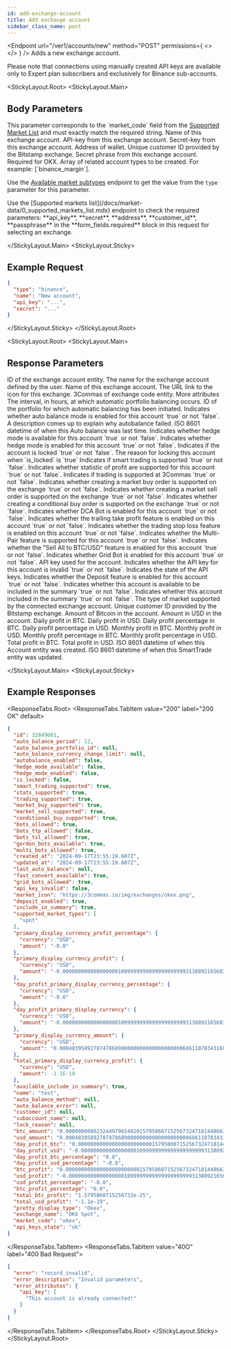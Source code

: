 ```yaml
---
id: add-exchange-account
title: Add exchange account
sidebar_class_name: post
---
```



<Endpoint
  url="/ver1/accounts/new"
  method="POST"
  permissions={
    <>
      <Permission title="Permission" description="ACCOUNTS_WRITE" />
      <Permission title="Security" description="SIGNED" />
    </>
  }
/>
Adds a new exchange account. 

<Informer variant="warning">
   Please note that connections using manually created API keys are available only to Expert plan subscribers and exclusively for Binance sub-accounts.
</Informer>

<Separator />

<StickyLayout.Root>
<StickyLayout.Main>

## Body Parameters

<ApiParam name='type' type='string' id="type" required>
   This parameter corresponds to the `market_code` field from the <a href="market-data/supported_markets_list/">Supported Market List</a> and must exactly match the required string.

</ApiParam>

<ApiParam name='name' type='string' id="name" required>
   Name of this exchange account.
</ApiParam>

<ApiParam name='api_key' type="string" id="api_key" required>
   API-key from this exchange account.
</ApiParam>

<ApiParam name='secret' type='string' id="secret" required>
   Secret-key from this exchange account.
</ApiParam>

<ApiParam name='address' type='string' id="address">
   Address of wallet.
</ApiParam>

<ApiParam name='customer_id' type='string' id="customer_id">
    Unique customer ID provided by the Bitstamp exchange.
</ApiParam>

<ApiParam name='passphrase' type='string' id="passphrase" required>
   Secret phrase from this exchange account. Required for OKX.
</ApiParam>

<ApiParam name='types_to_create' type='array[string]' id="types_to_create" required>
   Array of related account types to be created.
   For example: [`binance_margin`].

   Use the [Available market subtypes](/docs/account/1_available_market_sybtypes.mdx) endpoint to get the value from the `type` parameter for this parameter.
</ApiParam>


<Informer variant="info">
Use the [Supported markets list](/docs/market-data/0_supported_markets_list.mdx) endpoint to check the required parameters: **api_key**, **secret**, **address**, **customer_id**, **passphrase** in the **form_fields.required** block in this request for selecting an exchange.
</Informer>

</StickyLayout.Main>
<StickyLayout.Sticky>



## Example Request

```json title="POST /ver1/accounts/new"
{
  "type": "binance",
  "name": "New account",
  "api_key": "...",
  "secret": "..."
}
```
</StickyLayout.Sticky>
</StickyLayout.Root>

<StickyLayout.Root>
<StickyLayout.Main>

## Response Parameters

<ApiParam name='id' type='integer' id="id">
   ID of the exchange account entity.
</ApiParam>

<ApiParam name='name' type='string' id="name">
   The name for the exchange account defined by the user.
</ApiParam>

<ApiParam name='exchange_name' type='string' id="exchange_name">
   Name of this exchange account.
</ApiParam>

<ApiParam name='market_icon' type='string' id="market_icon">
   The URL link to the icon for this exchange.
</ApiParam>

<ApiParam name='market_code' type='string' id="market_code">
   3Commas of exchange code entity.
</ApiParam>

<CollapseAll>
<CollapseAllHeading> More attributes <CollapseAllButton /> </CollapseAllHeading>

<CollapsibleApiParam name="auto_balance_period" type="integer" id="auto_balance_period">
   The interval, in hours, at which automatic portfolio balancing occurs.
</CollapsibleApiParam>

<CollapsibleApiParam name="auto_balance_portfolio_id" type="integer" id="auto_balance_portfolio_id">
   ID of the portfolio for which automatic balancing has been initiated.
</CollapsibleApiParam>

<CollapsibleApiParam name="autobalance_enabled" type="boolean" id="autobalance_enabled">
   Indicates whether auto balance mode is enabled for this account `true` or not `false`.
</CollapsibleApiParam>

<CollapsibleApiParam name="auto_balance_error" type="string or null" id="auto_balance_error">
   A description comes up to explain why autobalance failed.
</CollapsibleApiParam>

<CollapsibleApiParam name="last_auto_balance" type="string or null" id="last_auto_balance">
   ISO 8601 datetime of when this Auto balance was last time.
</CollapsibleApiParam>

<CollapsibleApiParam name="hedge_mode_available" type="boolean" id="hedge_mode_available">
   Indicates whether hedge mode is available for this account `true` or not `false`.
</CollapsibleApiParam>

<CollapsibleApiParam name="hedge_mode_enabled" type="boolean" id="hedge_mode_enabled">
   Indicates whether hedge mode is enabled for this account `true` or not `false`.
</CollapsibleApiParam>

<CollapsibleApiParam name="is_locked" type="boolean" id="is_locked">
   Indicates if the account is locked `true` or not `false`.
</CollapsibleApiParam>

<CollapsibleApiParam name="lock_reason" type="string or null" id="lock_reason">
   The reason for locking this account when `is_locked` is `true`
</CollapsibleApiParam>

<CollapsibleApiParam name="smart_trading_supported" type="boolean" id="smart_trading_supported">
   Indicates if smart trading is supported `true` or not `false`.
</CollapsibleApiParam>

<CollapsibleApiParam name="stats_supported" type="boolean" id="stats_supported">
   Indicates whether statistic of profit are supported for this account `true` or not `false`.
</CollapsibleApiParam>

<CollapsibleApiParam name="trading_supported" type="boolean" id="trading_supported">
   Indicates if trading is supported at 3Commas `true` or not `false`.
</CollapsibleApiParam>

<CollapsibleApiParam name="market_buy_supported" type="boolean" id="market_buy_supported">
   Indicates whether creating a market buy order is supported on the exchange `true` or not `false`.
</CollapsibleApiParam>

<CollapsibleApiParam name="market_sell_supported" type="boolean" id="market_sell_supported">
   Indicates whether creating a market sell order is supported on the exchange `true` or not `false`.
</CollapsibleApiParam>

<CollapsibleApiParam name="conditional_buy_supported" type="boolean" id="conditional_buy_supported">
   Indicates whether creating a conditional buy order is supported on the exchange `true` or not `false`.
</CollapsibleApiParam>

<CollapsibleApiParam name="bots_allowed" type="boolean" id="bots_allowed">
   Indicates whether DCA Bot is enabled for this account `true` or not `false`.
</CollapsibleApiParam>

<CollapsibleApiParam name="bots_ttp_allowed" type="boolean" id="bots_ttp_allowed">
   Indicates whether the trailing take profit feature is enabled on this account `true` or not `false`.
</CollapsibleApiParam>

<CollapsibleApiParam name="bots_tsl_allowed" type="boolean" id="bots_tsl_allowed">
   Indicates whether the trading stop loss feature is enabled on this account `true` or not `false`.
</CollapsibleApiParam>

<CollapsibleApiParam name="multi_bots_allowed" type="boolean" id="multi_bots_allowed">
   Indicates whether the Multi-Pair feature is supported for this account `true` or not `false`.
</CollapsibleApiParam>

<CollapsibleApiParam name="fast_convert_available" type="boolean" id="fast_convert_available">
   Indicates whether the "Sell All to BTC/USD" feature is enabled for this account `true` or not `false`.
</CollapsibleApiParam>

<CollapsibleApiParam name="grid_bots_allowed" type="boolean" id="grid_bots_allowed">
   Indicates whether Grid Bot is enabled for this account `true` or not `false`.
</CollapsibleApiParam>

<CollapsibleApiParam name="api_key" type="string" id="api_key">
   API key used for the account.
</CollapsibleApiParam>

<CollapsibleApiParam name="api_key_invalid" type="boolean" id="api_key_invalid">
   Indicates whether the API key for this account is invalid `true` or not `false`.
</CollapsibleApiParam>

<CollapsibleApiParam name="api_keys_state" type="string" id="api_keys_state">
   Indicates the state of the API keys.
</CollapsibleApiParam>

<CollapsibleApiParam name="deposit_enabled" type="boolean" id="deposit_enabled">
   Indicates whether the Deposit feature is enabled for this account `true` or not `false`.
</CollapsibleApiParam>

<CollapsibleApiParam name="available_include_in_summary" type="boolean" id="available_include_in_summary">
   Indicates whether this account is available to be included in the summary `true` or not `false`.
</CollapsibleApiParam>

<CollapsibleApiParam name="include_in_summary" type="boolean" id="include_in_summary">
   Indicates whether this account included in the summary `true` or not `false`.
</CollapsibleApiParam>

<CollapsibleApiParam name="supported_market_types" type="array" id="supported_market_types">
   The type of market supported by the connected exchange account.
</CollapsibleApiParam>

<CollapsibleApiParam name="customer_id" type="string" id="customer_id">
   Unique customer ID provided by the Bitstamp exchange.
</CollapsibleApiParam>

<CollapsibleApiParam name="btc_amount" type="string" id="btc_amount">
   Amount of Bitcoin in the account.
</CollapsibleApiParam>

<CollapsibleApiParam name="usd_amount" type="string" id="usd_amount">
   Amount in USD in the account.
</CollapsibleApiParam>

<CollapsibleApiParam name="day_profit_btc" type="string" id="day_profit_btc">
   Daily profit in BTC.
</CollapsibleApiParam>

<CollapsibleApiParam name="day_profit_usd" type="string" id="day_profit_usd">
   Daily profit in USD.
</CollapsibleApiParam>

<CollapsibleApiParam name="day_profit_btc_percentage" type="number" id="day_profit_btc_percentage">
   Daily profit percentage in BTC.
</CollapsibleApiParam>

<CollapsibleApiParam name="day_profit_usd_percentage" type="number" id="day_profit_usd_percentage">
   Daily profit percentage in USD.
</CollapsibleApiParam>

<CollapsibleApiParam name="btc_profit" type="number" id="btc_profit">
   Monthly profit in BTC.
</CollapsibleApiParam>

<CollapsibleApiParam name="usd_profit" type="number" id="usd_profit">
   Monthly profit in USD.
</CollapsibleApiParam>

<CollapsibleApiParam name="btc_profit_percentage" type="number" id="btc_profit_percentage">
   Monthly profit percentage in BTC.
</CollapsibleApiParam>

<CollapsibleApiParam name="usd_profit_percentage" type="number" id="usd_profit_percentage">
   Monthly profit percentage in USD.
</CollapsibleApiParam>

<CollapsibleApiParam name="total_btc_profit" type="number" id="total_btc_profit">
   Total profit in BTC.
</CollapsibleApiParam>

<CollapsibleApiParam name="total_usd_profit" type="number" id="total_usd_profit">
   Total profit in USD.
</CollapsibleApiParam>

<CollapsibleApiParam name="created_at" type="string" id="created_at">
   ISO 8601 datetime of when this Account entity was created.
</CollapsibleApiParam>

<CollapsibleApiParam name="updated_at" type="string" id="updated_at">
   ISO 8601 datetime of when this SmartTrade entity was updated.
</CollapsibleApiParam>
</CollapseAll>

</StickyLayout.Main>
<StickyLayout.Sticky>

## Example Responses

<ResponseTabs.Root>
<ResponseTabs.TabItem value="200" label="200 OK" default>
```json
{
  "id": 32849081,
  "auto_balance_period": 12,
  "auto_balance_portfolio_id": null,
  "auto_balance_currency_change_limit": null,
  "autobalance_enabled": false,
  "hedge_mode_available": false,
  "hedge_mode_enabled": false,
  "is_locked": false,
  "smart_trading_supported": true,
  "stats_supported": true,
  "trading_supported": true,
  "market_buy_supported": true,
  "market_sell_supported": true,
  "conditional_buy_supported": true,
  "bots_allowed": true,
  "bots_ttp_allowed": false,
  "bots_tsl_allowed": true,
  "gordon_bots_available": true,
  "multi_bots_allowed": true,
  "created_at": "2024-09-17T23:55:19.607Z",
  "updated_at": "2024-09-17T23:55:19.607Z",
  "last_auto_balance": null,
  "fast_convert_available": true,
  "grid_bots_allowed": true,
  "api_key_invalid": false,
  "market_icon": "https://3commas.io/img/exchanges/okex.png",
  "deposit_enabled": true,
  "include_in_summary": true,
  "supported_market_types": [
    "spot"
  ],
  "primary_display_currency_profit_percentage": {
    "currency": "USD",
    "amount": "-0.0"
  },
  "primary_display_currency_profit": {
    "currency": "USD",
    "amount": "-0.00000000000000000010999999999999999999993138892165683112"
  },
  "day_profit_primary_display_currency_percentage": {
    "currency": "USD",
    "amount": "-0.0"
  },
  "day_profit_primary_display_currency": {
    "currency": "USD",
    "amount": "-0.00000000000000000010999999999999999999993138892165683112"
  },
  "primary_display_currency_amount": {
    "currency": "USD",
    "amount": "0.00048395892787478689000000000000000000006861107834316888"
  },
  "total_primary_display_currency_profit": {
    "currency": "USD",
    "amount": -1.1E-19
  },
  "available_include_in_summary": true,
  "name": "test",
  "auto_balance_method": null,
  "auto_balance_error": null,
  "customer_id": null,
  "subaccount_name": null,
  "lock_reason": null,
  "btc_amount": "0.0000000080232449796548201579586071525673247181448663178",
  "usd_amount": "0.00048395892787478689000000000000000000006861107834316888",
  "day_profit_btc": "0.0000000000000000000000001579586071525673247181448663178",
  "day_profit_usd": "-0.00000000000000000010999999999999999999993138892165683112",
  "day_profit_btc_percentage": "0.0",
  "day_profit_usd_percentage": "-0.0",
  "btc_profit": "0.0000000000000000000000001579586071525673247181448663178",
  "usd_profit": "-0.00000000000000000010999999999999999999993138892165683112",
  "usd_profit_percentage": "-0.0",
  "btc_profit_percentage": "0.0",
  "total_btc_profit": "1.5795860715256732e-25",
  "total_usd_profit": "-1.1e-19",
  "pretty_display_type": "Okex",
  "exchange_name": "OKX Spot",
  "market_code": "okex",
  "api_keys_state": "ok"
}
```
  </ResponseTabs.TabItem>
<ResponseTabs.TabItem value="40O" label="400 Bad Request">

```json
{
  "error": "record_invalid",
  "error_description": "Invalid parameters",
  "error_attributes": {
    "api_key": [
      "This account is already connected!"
    ]
  }
}
```
  </ResponseTabs.TabItem>
</ResponseTabs.Root>
</StickyLayout.Sticky>
</StickyLayout.Root>
